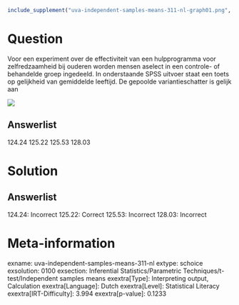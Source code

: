 ```r
include_supplement("uva-independent-samples-means-311-nl-graph01.png", recursive = TRUE)
```

Question
========

Voor een experiment over de effectiviteit van een hulpprogramma voor
zelfredzaamheid bij ouderen worden mensen aselect in een controle- of
behandelde groep ingedeeld. In onderstaande SPSS uitvoer staat een toets
op gelijkheid van gemiddelde leeftijd. De gepoolde variantieschatter is
gelijk aan

![](uva-independent-samples-means-311-nl-graph01.png)

Answerlist
----------

124.24
125.22
125.53
128.03

Solution
========

Answerlist
----------

124.24: Incorrect
125.22: Correct
125.53: Incorrect
128.03: Incorrect

Meta-information
================
exname: uva-independent-samples-means-311-nl
extype: schoice
exsolution: 0100
exsection: Inferential Statistics/Parametric Techniques/t-test/Independent samples means
exextra[Type]: Interpreting output, Calculation
exextra[Language]: Dutch
exextra[Level]: Statistical Literacy
exextra[IRT-Difficulty]: 3.994
exextra[p-value]: 0.1233
